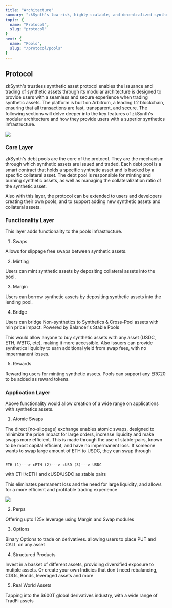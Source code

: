 ```yaml
---
title: "Architecture"
summary: "zkSynth's low-risk, highly scalable, and decentralized synthetics architecture with Segregated Debt Pools"
topic: {
  name: "Protocol",
  slug: "protocol"
}
next: {
  name: "Pools",
  slug: "/protocol/pools"   
}
---
```


## Protocol

zkSynth's trustless synthetic asset protocol enables the issuance and trading of synthetic assets through its modular architecture is designed to provide users with a seamless and secure experience when trading synthetic assets. 
The platform is built on Arbitrum, a leading L2 blockchain, ensuring that all transactions are fast, transparent, and secure. The following sections will delve deeper into the key features of zkSynth's modular architecture and how they provide users with a superior synthetics infrastructure.

![](/images/protocol.png)

### Core Layer

zkSynth's debt pools are the core of the protocol. They are the mechanism through which synthetic assets are issued and traded. 
Each debt pool is a smart contract that holds a specific synthetic asset and is backed by a specific collateral asset. 
The debt pool is responsible for minting and burning synthetic assets, as well as managing the collateralization ratio of the synthetic asset.

Also with this layer, the protocol can be extended to users and developers creating their own pools, and to support adding new synthetic assets and collateral assets.

### Functionality Layer

This layer adds functionality to the pools infrastructure. 

1. Swaps

Allows for slippage free swaps between synthetic assets. 

2. Minting

Users can mint synthetic assets by depositing collateral assets into the pool.

3. Margin

Users can borrow synthetic assets by depositing synthetic assets into the lending pool.

4. Bridge

Users can bridge Non-synthetics to Synthetics & Cross-Pool assets with min price impact. Powered by Balancer's Stable Pools

This would allow anyone to buy synthetic assets with any asset (USDC, ETH, WBTC, etc), making it more accessible. Also issuers can provide synthetics liquidity to earn additional yield from swap fees, with no impermanent losses.

5. Rewards

Rewarding users for minting synthetic assets. Pools can support any ERC20 to be added as reward tokens.

### Application Layer

Above functionality would allow creation of a wide range on applications with synthetics assets. 

1. Atomic Swaps

The direct [no-slippage] exchange enables atomic swaps, designed to minimize the price impact for large orders, increase liquidity and make swaps more efficient. This is made through the use of stable-pairs, known to be most capital efficient, and have no impermanent loss.
If someone wants to swap large amount of ETH to USDC, they can swap through 

```

ETH (1)---> cETH (2)---> cUSD (3)---> USDC
```

with ETH/cETH and cUSD/USDC as stable pairs

This eliminates permanent loss and the need for large liquidity, and allows for a more efficient and profitable trading experience

![](/images/large-orders.png)

2. Perps

Offering upto 125x leverage using Margin and Swap modules

3. Options

Binary Options to trade on derivatives. allowing users to place PUT and CALL on any asset

4. Structured Products

Invest in a basket of different assets, providing diversified exposure to mutiple assets. Or create your own Indicies that don't need rebalancing, CDOs, Bonds, leveraged assets and more

5. Real World Assets

Tapping into the $600T global derivatives industry, with a wide range of TradFi assets